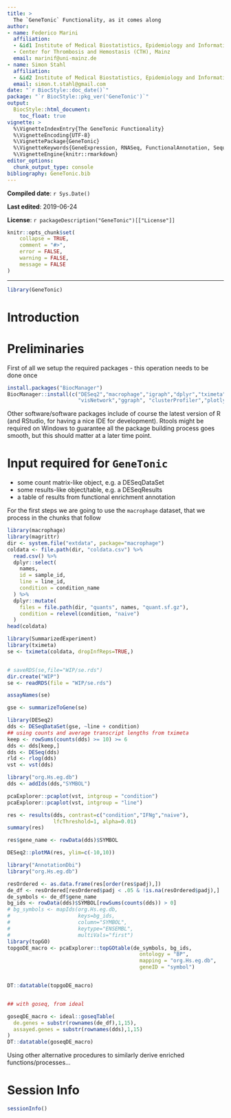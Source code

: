 ```yaml
---
title: >
  The `GeneTonic` Functionality, as it comes along
author:
- name: Federico Marini
  affiliation: 
  - &id1 Institute of Medical Biostatistics, Epidemiology and Informatics (IMBEI), Mainz
  - Center for Thrombosis and Hemostasis (CTH), Mainz
  email: marinif@uni-mainz.de
- name: Simon Stahl
  affiliation: 
  - &id2 Institute of Medical Biostatistics, Epidemiology and Informatics (IMBEI), Mainz
  email: simon.t.stahl@gmail.com
date: "`r BiocStyle::doc_date()`"
package: "`r BiocStyle::pkg_ver('GeneTonic')`"
output: 
  BiocStyle::html_document:
    toc_float: true
vignette: >
  %\VignetteIndexEntry{The GeneTonic Functionality}
  %\VignetteEncoding{UTF-8}  
  %\VignettePackage{GeneTonic}
  %\VignetteKeywords{GeneExpression, RNASeq, FunctionalAnnotation, Sequencing, Visualization, QualityControl, GUI}
  %\VignetteEngine{knitr::rmarkdown}
editor_options: 
  chunk_output_type: console
bibliography: GeneTonic.bib
---
```


**Compiled date**: `r Sys.Date()`

**Last edited**: 2019-06-24

**License**: `r packageDescription("GeneTonic")[["License"]]`

```r
knitr::opts_chunk$set(
    collapse = TRUE,
    comment = "#>",
    error = FALSE,
    warning = FALSE,
    message = FALSE
)
```
  
---

```r
library(GeneTonic)
```

# Introduction

# Preliminaries

First of all we setup the required packages - this operation needs to be done once

```r
install.packages("BiocManager")
BiocManager::install(c("DESeq2","macrophage","igraph","dplyr","tximeta","ideal", "pcaExplorer", "org.Hs.eg.db",
                       "visNetwork","ggraph", "clusterProfiler","plotly","knitr","rmarkdown"))
```

Other software/software packages include of course the latest version of R (and RStudio, for having a nice IDE for development).
Rtools might be required on Windows to guarantee all the package building process goes smooth, but this should matter at a later time point.

# Input required for `GeneTonic`

- some count matrix-like object, e.g. a DESeqDataSet
- some results-like object/table, e.g. a DESeqResults
- a table of results from functional enrichment annotation

For the first steps we are going to use the `macrophage` dataset, that we process in the chunks that follow

```r
library(macrophage)
library(magrittr)
dir <- system.file("extdata", package="macrophage")
coldata <- file.path(dir, "coldata.csv") %>% 
  read.csv() %>% 
  dplyr::select(
    names, 
    id = sample_id, 
    line = line_id, 
    condition = condition_name
  ) %>%
  dplyr::mutate(
    files = file.path(dir, "quants", names, "quant.sf.gz"),
    condition = relevel(condition, "naive")
  )
head(coldata)

library(SummarizedExperiment)
library(tximeta)
se <- tximeta(coldata, dropInfReps=TRUE,)


# saveRDS(se,file="WIP/se.rds")
dir.create("WIP")
se <- readRDS(file = "WIP/se.rds")

assayNames(se)

gse <- summarizeToGene(se)
```


```r
library(DESeq2)
dds <- DESeqDataSet(gse, ~line + condition)
## using counts and average transcript lengths from tximeta
keep <- rowSums(counts(dds) >= 10) >= 6
dds <- dds[keep,]
dds <- DESeq(dds)
rld <- rlog(dds)
vst <- vst(dds)

library("org.Hs.eg.db")
dds <- addIds(dds,"SYMBOL")
```

```r
pcaExplorer::pcaplot(vst, intgroup = "condition")
pcaExplorer::pcaplot(vst, intgroup = "line")
```

```r
res <- results(dds, contrast=c("condition","IFNg","naive"),
               lfcThreshold=1, alpha=0.01)
summary(res)

res$gene_name <- rowData(dds)$SYMBOL

DESeq2::plotMA(res, ylim=c(-10,10))

library("AnnotationDbi")
library("org.Hs.eg.db")

resOrdered <- as.data.frame(res[order(res$padj),])
de_df <- resOrdered[resOrdered$padj < .05 & !is.na(resOrdered$padj),]
de_symbols <- de_df$gene_name
bg_ids <- rowData(dds)$SYMBOL[rowSums(counts(dds)) > 0]
# bg_symbols <- mapIds(org.Hs.eg.db,
#                      keys=bg_ids,
#                      column="SYMBOL",
#                      keytype="ENSEMBL",
#                      multiVals="first")
library(topGO)
topgoDE_macro <- pcaExplorer::topGOtable(de_symbols, bg_ids,
                                           ontology = "BP",
                                           mapping = "org.Hs.eg.db",
                                           geneID = "symbol")


DT::datatable(topgoDE_macro)


## with goseq, from ideal

goseqDE_macro <- ideal::goseqTable(
  de.genes = substr(rownames(de_df),1,15),
  assayed.genes = substr(rownames(dds),1,15)
)
DT::datatable(goseqDE_macro)

```

Using other alternative procedures to similarly derive enriched functions/processes...



# Session Info {-}

```r
sessionInfo()
```

